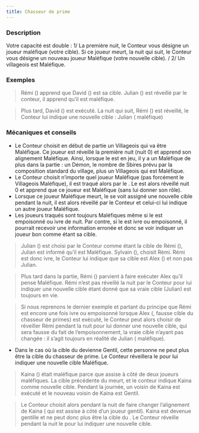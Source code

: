 ```yaml
---
title: Chasseur de prime
---
```



<Role CHASSEUR_DE_PRIMES header />

### Description
Votre capacité est double :
1/ La première nuit, le Conteur vous désigne un joueur maléfique (votre cible). Si ce joueur meurt, la nuit qui suit, le Conteur vous désigne un nouveau joueur Maléfique (votre nouvelle cible).
/
2/ Un villageois est Maléfique.

### Exemples
> Rémi (<Role CHASSEUR_DE_PRIMES />) apprend que David (<Role SORCIERE />) est sa cible. Julian (<Role FEMME_DE_CHAMBRE />) est réveillé par le conteur, il apprend qu’il est maléfique.

> Plus tard, David (<Role SORCIERE />) est exécuté. La nuit qui suit, Rémi (<Role CHASSEUR_DE_PRIMES />) est réveillé, le Conteur lui indique une nouvelle cible : Julian (<Role FEMME_DE_CHAMBRE /> maléfique)

### Mécaniques et conseils
- Le Conteur choisit en début de partie un Villageois qui va être Maléfique. Ce joueur est réveillé la première nuit (nuit 0) et apprend son alignement Maléfique. Ainsi, lorsque le <Role CHASSEUR_DE_PRIMES /> est en jeu, il y a un Maléfique de plus dans la partie : un Démon, le nombre de Sbires prévu par la composition standard du village, plus un Villageois qui est Maléfique.
- Le Conteur choisit n’importe quel joueur Maléfique (pas forcément le Villageois Maléfique), il est traqué alors par le <Role CHASSEUR_DE_PRIMES />. Le <Role CHASSEUR_DE_PRIMES /> est alors réveillé nuit 0 et apprend que ce joueur est Maléfique (sans lui donner son rôle).
- Lorsque ce joueur Maléfique meurt, le <Role CHASSEUR_DE_PRIMES /> se voit assigné une nouvelle cible pendant la nuit, il est alors réveillé par le Conteur et celui-ci lui indique un autre joueur Maléfique.
- Les joueurs traqués sont toujours Maléfiques même si le <Role CHASSEUR_DE_PRIMES /> est empoisonné ou ivre de nuit. Par contre, si le <Role CHASSEUR_DE_PRIMES /> est ivre ou empoisonné, il pourrait recevoir une information erronée et donc se voir indiquer un joueur bon comme étant sa cible.

> Julian (<Role FEMME_DE_CHAMBRE />) est choisi par le Conteur comme étant la cible de Rémi (<Role CHASSEUR_DE_PRIMES />), Julian est informé qu’il est Maléfique. Sylvain (<Role MARIN />), choisit Rémi. Rémi est donc ivre, le Conteur lui indique que sa cible est Alex (<Role HERBORISTE />) et non pas Julian.

> Plus tard dans la partie, Rémi (<Role CHASSEUR_DE_PRIMES />) parvient à faire exécuter Alex qu’il pense Maléfique. Rémi n’est pas réveillé la nuit par le Conteur pour lui indiquer une nouvelle cible étant donné que sa vraie cible (Julian) est toujours en vie.

> Si nous reprenons le dernier exemple et partant du principe que Rémi est encore une fois ivre ou empoisonné lorsque Alex (<Role HERBORISTE />, fausse cible du chasseur de primes) est exécuté, le Conteur peut alors choisir de réveiller Rémi pendant la nuit pour lui donner une nouvelle cible, qui sera fausse du fait de l’empoisonnement, la vraie cible n’ayant pas changée : il s’agit toujours en réalité de Julian (<Role FEMME_DE_CHAMBRE /> maléfique).
 
- Dans le cas où la cible du <Role CHASSEUR_DE_PRIMES /> devienne Gentil, cette personne ne peut plus être la cible du chasseur de prime. Le Conteur réveillera le <Role CHASSEUR_DE_PRIMES /> pour lui indiquer une nouvelle cible Maléfique.
> Kaina (<Role CHEF_DE_SECTE />) était maléfique parce que assise à côté de deux joueurs maléfiques. La cible précédente du <Role CHASSEUR_DE_PRIMES /> meurt, et le conteur indique Kaina comme nouvelle cible. Pendant la journée, un voisin de Kaina est exécuté et le nouveau voisin de Kaina est Gentil.

> Le Conteur choisit alors pendant la nuit de faire changer l’alignement de Kaina (<Role CHEF_DE_SECTE /> qui est assise à côté d’un joueur gentil). Kaina est devenue gentille et ne peut donc plus être la cible du <Role CHASSEUR_DE_PRIMES />. Le Conteur réveille pendant la nuit le <Role CHASSEUR_DE_PRIMES /> pour lui indiquer une nouvelle cible.
